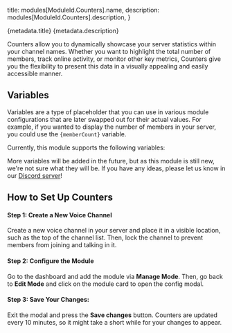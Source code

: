 

  title: modules[ModuleId.Counters].name,
  description: modules[ModuleId.Counters].description,
}

<Heading>
  <HeadingTitle>{metadata.title}</HeadingTitle>
  <HeadingDescription>{metadata.description}</HeadingDescription>
</Heading>

Counters allow you to dynamically showcase your server statistics within your channel names. Whether you want to highlight the total number of members, track online activity, or monitor other key metrics, Counters give you the flexibility to present this data in a visually appealing and easily accessible manner.

## Variables

Variables are a type of placeholder that you can use in various module configurations that are later swapped out for their actual values. For example, if you wanted to display the number of members in your server, you could use the `{memberCount}` variable.

Currently, this module supports the following variables:

<ModuleVariables moduleId={ModuleId.Counters} />

More variables will be added in the future, but as this module is still new, we're not sure what they will be. If you have any ideas, please let us know in our [Discord server](https://phasebot.xyz/redirect/discord)!

## How to Set Up Counters

#### Step 1: Create a New Voice Channel

Create a new voice channel in your server and place it in a visible location, such as the top of the channel list. Then, lock the channel to prevent members from joining and talking in it.

#### Step 2: Configure the Module

Go to the dashboard and add the module via **Manage Mode**. Then, go back to **Edit Mode** and click on the module card to open the config modal.

#### Step 3: Save Your Changes:

Exit the modal and press the **Save changes** button. Counters are updated every 10 minutes, so it might take a short while for your changes to appear.
